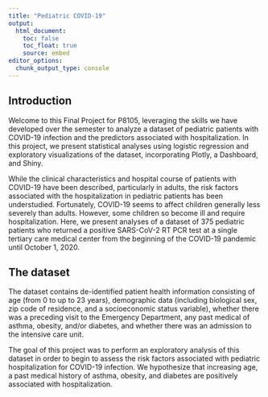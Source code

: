 ```yaml
---
title: "Pediatric COVID-19"
output: 
  html_document:
    toc: false
    toc_float: true
    source: embed
editor_options: 
  chunk_output_type: console
---
```


## Introduction

Welcome to this Final Project for P8105, leveraging the skills we have developed over the semester to analyze a dataset of pediatric patients with COVID-19 infection and the predictors associated with hospitalization.  In this project, we present statistical analyses using logistic regression and exploratory visualizations of the dataset, incorporating Plotly, a Dashboard, and Shiny.

While the clinical characteristics and hospital course of patients with COVID-19 have been described, particularly in adults, the risk factors associated with the hospitalization in pediatric patients has been understudied.  Fortunately, COVID-19 seems to affect children generally less severely than adults.  However, some children so become ill and require hospitalization.  Here, we present analyses of a dataset of 375 pediatric patients who returned a positive SARS-CoV-2 RT PCR test at a single tertiary care medical center from the beginning of the COVID-19 pandemic until October 1, 2020.

## The dataset

The dataset contains de-identified patient health information consisting of age (from 0 to up to 23 years), demographic data (including biological sex, zip code of residence, and a socioeconomic status variable), whether there was a preceding visit to the Emergency Department, any past medical of asthma, obesity, and/or diabetes, and whether there was an admission to the intensive care unit.

The goal of this project was to perform an exploratory analysis of this dataset in order to begin to assess the risk factors associated with pediatric hospitalization for COVID-19 infection.  We hypothesize that increasing age, a past medical history of asthma, obesity, and diabetes are positively associated with hospitalization.